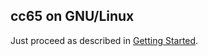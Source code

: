 == cc65 on GNU/Linux ==

Just proceed as described in [http://cc65.github.io/cc65/getting-started.html Getting Started].